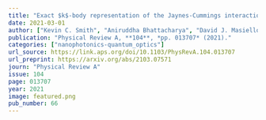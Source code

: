 ```yaml
---
title: "Exact $k$-body representation of the Jaynes-Cummings interaction in the dressed basis: Insight into many-body phenomena with light"
date: 2021-03-01
author: ["Kevin C. Smith", "Aniruddha Bhattacharya", "David J. Masiello"]
publication: "Physical Review A, **104**, *pp. 013707* (2021)."
categories: ["nanophotonics-quantum_optics"]
url_source: https://link.aps.org/doi/10.1103/PhysRevA.104.013707
url_preprint: https://arxiv.org/abs/2103.07571
journ: "Physical Review A"
issue: 104
page: 013707
year: 2021
image: featured.png
pub_number: 66
---
```

